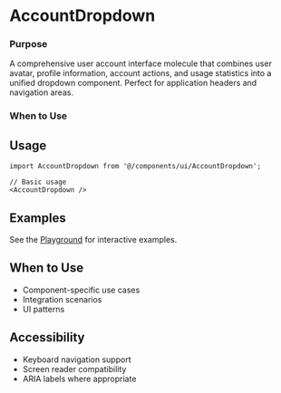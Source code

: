# AccountDropdown

### Purpose
A comprehensive user account interface molecule that combines user avatar, profile information, account actions, and usage statistics into a unified dropdown component. Perfect for application headers and navigation areas.
### When to Use

## Usage

```tsx
import AccountDropdown from '@/components/ui/AccountDropdown';

// Basic usage
<AccountDropdown />
```


## Examples

See the [Playground](/play) for interactive examples.

## When to Use

- Component-specific use cases
- Integration scenarios
- UI patterns

## Accessibility

- Keyboard navigation support
- Screen reader compatibility
- ARIA labels where appropriate

